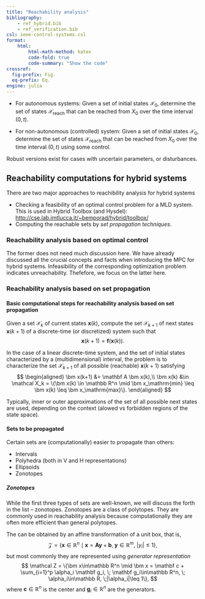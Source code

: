 ```yaml
---
title: "Reachability analysis"
bibliography: 
    - ref_hybrid.bib
    - ref_verification.bib
csl: ieee-control-systems.csl
format:
    html:
        html-math-method: katex
        code-fold: true
        code-summary: "Show the code"
crossref:
  fig-prefix: Fig. 
  eq-prefix: Eq. 
engine: julia
---
```


- For autonomous systems: Given a set of initial states $\mathcal X_0$, determine the set of states $\mathcal X_{\mathrm{reach}}$ that can be reached from $X_0$ over the time interval $(0,t)$.

- For non-autonomous (controlled) system: Given a set of initial states $\mathcal X_0$, determine the set of states $\mathcal X_{\mathrm{reach}}$ that can be reached from $X_0$ over the time interval $(0,t)$ using some control.

Robust versions exist for cases with uncertain parameters, or disturbances.   

## Reachability computations for hybrid systems

There are two major approaches to reachibility analysis for hybrid systems

- Checking a feasibility of an optimal control problem for a MLD system. This is used in Hybrid Toolbox (and Hysdel): [http://cse.lab.imtlucca.it/~bemporad/hybrid/toolbox/](http://cse.lab.imtlucca.it/~bemporad/hybrid/toolbox/)
- Computing the reachable sets by *set propagation techniques*.

### Reachability analysis based on optimal control

The former does not need much discussion here. We have already discussed all the crucial concepts and facts when introducing the MPC for hybrid systems. Infeasibility of the corresponding optimization problem indicates unreachability. Thefefore, we focus on the latter here.

### Reachability analysis based on set propagation

#### Basic computational steps for reachability analysis based on set propagation

Given a set $\mathcal X_k$ of current states $\bm x(k)$, compute the set $\mathcal X_{k+1}$ of next states $\bm x(k+1)$ of a discrete-time (or discretized) system such that   
$$
\bm x(k+1) = \mathbf f(\bm x(k)).
$$

In the case of a linear discrete-time system, and the set of initial states characterized by a (multidimensional) interval, the problem is to characterize the set $\mathcal X_{k+1}$ of all possible (reachable) $\bm x(k+1)$ satisfying
$$
\begin{aligned}
\bm x(k+1) &= \mathbf A \bm x(k),\\
\bm x(k) &\in \mathcal X_k = \{\bm x(k) \in \mathbb R^n \mid \bm x_\mathrm{min} \leq \bm x(k) \leq \bm x_\mathrm{max}\}.
\end{aligned}
$$

Typically, inner or outer approximations of the set of all possible next states are used, depending on the context (alowed vs forbidden regions of the state space).

#### Sets to be propagated 

Certain sets are (computationally) easier to propagate than others: 

- Intervals
- Polyhedra (both in V and H representations)
- Ellipsoids
- Zonotopes

##### Zonotopes

While the first three types of sets are well-known, we will discuss the forth in the list – zonotopes. Zonotopes are a class of polytopes. They are commonly used in reachability analysis because computationally they are often more efficient than general polytopes.

The can be obtained by an affine transformation of a unit box, that is, 
$$
\mathcal Z = \{\bm x\in\mathbb R^n \mid \bm x = \mathbf A \bm y+\mathbf b, \; \bm y\in\mathbb R^m, \; |y_i|\leq 1\},
$$
but most commonly they are represented using *generator representation* 
$$
\mathcal Z = \{\bm x\in\mathbb R^n \mid \bm x = \mathbf c + \sum_{i=1}^p \alpha_i \mathbf g_i, \; \mathbf g_i\in\mathbb R^n, \; \alpha_i\in\mathbb R, \;|\alpha_i|\leq 1\},
$$
where $\mathbf c\in\mathbb R^n$ is the center and $\mathbf g_i\in\mathbb R^n$ are the generators. 